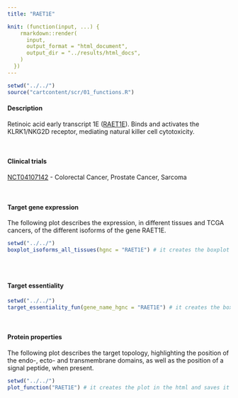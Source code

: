 ```yaml
---
title: "RAET1E"

knit: (function(input, ...) {
    rmarkdown::render(
      input,
      output_format = "html_document",
      output_dir = "../results/html_docs",
    )
  })
---
```

<style>
  .scrollingplot{
      overflow-x:scroll;
      white-space: nowrap;
  }

  .scrollingplot img{
     max-width: 40cm;
  }

</style>

```r
setwd("../../")
source("cartcontent/scr/01_functions.R")
```


<h4>Description</h4>
Retinoic acid early transcript 1E ([RAET1E](https://www.uniprot.org/uniprot/Q8TD07)). Binds and activates the KLRK1/NKG2D receptor, mediating natural killer cell cytotoxicity.

<br> 

<h4>Clinical trials</h4> 
[NCT04107142](https://clinicaltrials.gov/ct2/show/NCT04107142) - Colorectal Cancer, Prostate Cancer, Sarcoma

<br>

<h4>Target gene expression</h4>
The following plot describes the expression, in different tissues and TCGA cancers, of the different isoforms of the gene RAET1E.
<div class="scrollingplot">
```r
setwd("../../")
boxplot_isoforms_all_tissues(hgnc = "RAET1E") # it creates the boxplot in the html and saves it as .pdf in the plot/isoform_expression folder
```
</div>
<br>

<h4>Target essentiality</h4>
```r
setwd("../../")
target_essentiality_fun(gene_name_hgnc = "RAET1E") # it creates the boxplot in the html and saves it as .pdf in the plot/target_essentiality folder
```

<br>

<h4>Protein properties</h4>
The following plot describes the target topology, highlighting the position of the endo-, ecto- and transmembrane domains, as well as the position of a signal peptide, when present. 
```r
setwd("../../")
plot_function("RAET1E") # it creates the plot in the html and saves it as .pdf in the plot/protein_properties folder
```